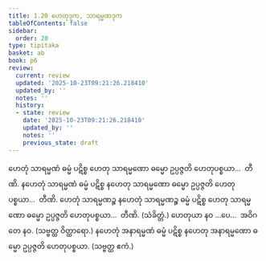 ```yaml
---
title: 1.20 ဟေတုဒုက, သာရမ္မဏဒုက
tableOfContents: false
sidebar:
  order: 20
type: tipitaka
basket: ab
book: p6
review:
  current: review
  updated: '2025-10-23T09:21:26.218410'
  updated_by: ''
  notes: ''
  history:
  - state: review
    date: '2025-10-23T09:21:26.218410'
    updated_by: ''
    notes: ''
    previous_state: draft
---
```



<ReviewStatus review={frontmatter.review} showDetails={true} />

<HypothesisAnnotation frontmatter={frontmatter} />

<DynamicBreadcrumb />

<Division number="44" book="p6" e="ch" v="39" p="50">

<Paragraph number="127" book="p6">
ဟေတုံ သာရမ္မဏံ ဓမ္မံ ပဋိစ္စ ဟေတု သာရမ္မဏော ဓမ္မော ဥပ္ပဇ္ဇတိ ဟေတုပစ္စယာ…  တီဏိ.
</Paragraph>

<Paragraph number="128" book="p6">
နဟေတုံ သာရမ္မဏံ ဓမ္မံ ပဋိစ္စ နဟေတု သာရမ္မဏော ဓမ္မော ဥပ္ပဇ္ဇတိ ဟေတုပစ္စယာ…  တီဏိ.
</Paragraph>

<Paragraph number="129" book="p6">
ဟေတုံ သာရမ္မဏဉ္စ နဟေတုံ သာရမ္မဏဉ္စ ဓမ္မံ ပဋိစ္စ ဟေတု သာရမ္မဏော ဓမ္မော ဥပ္ပဇ္ဇတိ ဟေတုပစ္စယာ…  တီဏိ. (သံခိတ္တံ.)
</Paragraph>

<Paragraph number="130" book="p6">
ဟေတုယာ နဝ …ပေ…  အဝိဂတေ နဝ. (သဗ္ဗတ္ထ ဝိတ္ထာရော.)
</Paragraph>

<Paragraph number="131" book="p6">
နဟေတုံ အနာရမ္မဏံ ဓမ္မံ ပဋိစ္စ နဟေတု အနာရမ္မဏော ဓမ္မော ဥပ္ပဇ္ဇတိ ဟေတုပစ္စယာ. (သဗ္ဗတ္ထ ဧကံ.)
</Paragraph>
</Division>